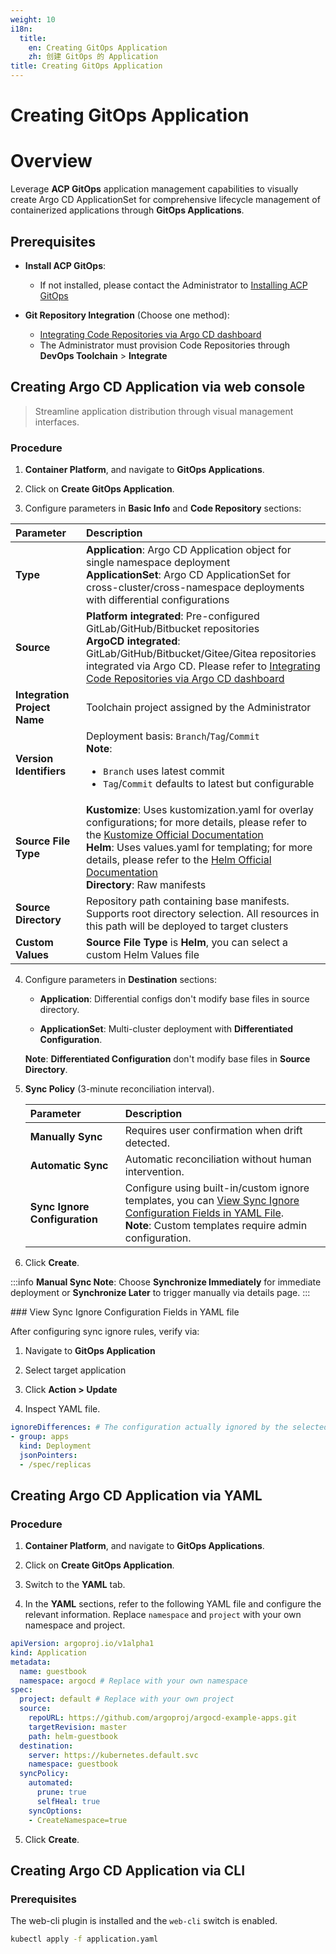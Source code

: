 ```yaml
---
weight: 10
i18n:
  title:
    en: Creating GitOps Application
    zh: 创建 GitOps 的 Application
title: Creating GitOps Application
---
```


# Creating GitOps Application

# Overview

Leverage **ACP GitOps** application management capabilities to visually create Argo CD ApplicationSet for comprehensive lifecycle management of containerized applications through **GitOps Applications**.

## Prerequisites

- **Install ACP GitOps**:
  - If not installed, please contact the Administrator to [Installing ACP GitOps](/gitops/install_gitops/install_gitops_plugin.mdx)

- **Git Repository Integration** (Choose one method):
  - [Integrating Code Repositories via Argo CD dashboard](../../how_to/argocd_git.mdx)
  - The Administrator must provision Code Repositories through **DevOps Toolchain** > **Integrate**

## Creating Argo CD Application via web console

> Streamline application distribution through visual management interfaces.

### Procedure

1. **Container Platform**, and navigate to **GitOps Applications**.

2. Click on **Create GitOps Application**.

3. Configure parameters in **Basic Info** and **Code Repository** sections:

| **Parameter** |  **Description**                                 |
|:--------------|:------------------------------------------------ |
| **Type**           | **Application**: Argo CD Application object for single namespace deployment <br/> **ApplicationSet**: Argo CD ApplicationSet for cross-cluster/cross-namespace deployments with differential configurations|
| **Source**         | **Platform integrated**: Pre-configured GitLab/GitHub/Bitbucket repositories <br/> **ArgoCD integrated**: GitLab/GitHub/Bitbucket/Gitee/Gitea repositories integrated via Argo CD. Please refer to [Integrating Code Repositories via Argo CD dashboard](../../how_to/argocd_git.mdx)|
| **Integration Project Name** | Toolchain project assigned by the Administrator |
| **Version Identifiers**   | Deployment basis: `Branch`/`Tag`/`Commit`<br/>**Note**:<ul><li>`Branch` uses latest commit<br/></li><li>`Tag`/`Commit` defaults to latest but configurable</li></ul> |
| **Source File Type**    | **Kustomize**: Uses kustomization.yaml for overlay configurations; for more details, please refer to the [Kustomize Official Documentation](https://kubectl.docs.kubernetes.io/guides/) <br />**Helm**: Uses values.yaml for templating; for more details, please refer to the [Helm Official Documentation](https://helm.sh/docs/chart_template_guide/values_files/) <br />**Directory**: Raw manifests |
| **Source Directory** | Repository path containing base manifests. Supports root directory selection. All resources in this path will be deployed to target clusters|
| **Custom Values**     | **Source File Type** is **Helm**, you can select a custom Helm Values file  |

4. Configure parameters in **Destination** sections:

   - **Application**: Differential configs don't modify base files in source directory.

   - **ApplicationSet**: Multi-cluster deployment with **Differentiated Configuration**.

   **Note**: **Differentiated Configuration** don't modify base files in **Source Directory**.

5. **Sync Policy** (3-minute reconciliation interval).

   | **Parameter** |  **Description**                                 |
   |:--------------|:------------------------------------------------ |
   | **Manually Sync**      | Requires user confirmation when drift detected.        |
   | **Automatic Sync**     | Automatic reconciliation without human intervention.   |
   | **Sync Ignore Configuration** | Configure using built-in/custom ignore templates, you can [View Sync Ignore Configuration Fields in YAML File](#viewyaml).<br/> **Note**: Custom templates require admin configuration.  |

6. Click **Create**.

:::info
**Manual Sync Note**: Choose **Synchronize Immediately** for immediate deployment or **Synchronize Later** to trigger manually via details page.
:::

<a id="viewyaml" />
### View Sync Ignore Configuration Fields in YAML file

After configuring sync ignore rules, verify via:  

1. Navigate to **GitOps Application**

2. Select target application

3. Click **Action > Update**

4. Inspect YAML file.

```yaml
ignoreDifferences: # The configuration actually ignored by the selected custom synchronization ignore configuration template
- group: apps
  kind: Deployment
  jsonPointers:
  - /spec/replicas
```

## Creating Argo CD Application via YAML

### Procedure

1. **Container Platform**, and navigate to **GitOps Applications**.

2. Click on **Create GitOps Application**.

3. Switch to the **YAML** tab.

4. In the **YAML** sections, refer to the following YAML file and configure the relevant information. Replace `namespace` and `project` with your own namespace and project.

```yaml
apiVersion: argoproj.io/v1alpha1
kind: Application
metadata:
  name: guestbook
  namespace: argocd # Replace with your own namespace
spec:
  project: default # Replace with your own project
  source:
    repoURL: https://github.com/argoproj/argocd-example-apps.git
    targetRevision: master
    path: helm-guestbook
  destination:
    server: https://kubernetes.default.svc
    namespace: guestbook
  syncPolicy:
    automated:
      prune: true
      selfHeal: true
    syncOptions:
    - CreateNamespace=true
```

5. Click **Create**.

## Creating Argo CD Application via CLI

### Prerequisites
The web-cli plugin is installed and the `web-cli` switch is enabled.

```bash
kubectl apply -f application.yaml
```

